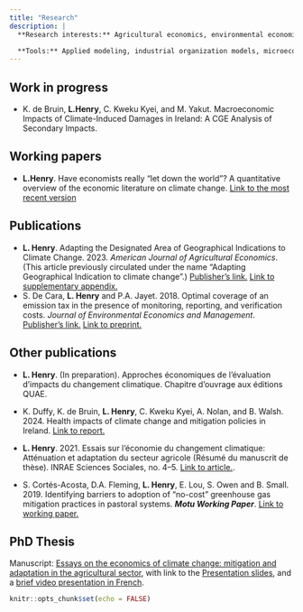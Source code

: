 ```yaml
---
title: "Research"
description: | 
  **Research interests:** Agricultural economics, environmental economics, and climate change related issues (impacts, adaptation and mitigation)

  **Tools:** Applied modeling, industrial organization models, microeconomic models, systematic literature review
---
```


## Work in progress
* K. de Bruin, **L.Henry**, C. Kweku Kyei, and M. Yakut. Macroeconomic Impacts of Climate-Induced
Damages in Ireland: A CGE Analysis of Secondary Impacts.
<!-- * **L.Henry**. Farmers’ behavioral response toward threshold-based policies. -->

## Working papers
* **L.Henry**. Have economists really “let down the world”? A quantitative overview of the economic literature on climate change. [Link to the most recent version](https://www.dropbox.com/s/8uyonluiloioblr/CCEcon_SystRev_WP.pdf?dl=0)

## Publications
* **L. Henry**. Adapting the Designated Area of Geographical Indications to Climate Change. 2023. *American Journal of Agricultural Economics*. (This article previously circulated under the name "Adapting Geographical Indication to climate change".) [Publisher's link.](https://doi.org/10.1111/ajae.12358) [Link to supplementary appendix.](https://www.dropbox.com/s/elboli8ocpj4g2d/SupplementaryAppendix.pdf?dl=0)
* S. De Cara, **L. Henry** and P.A. Jayet. 2018. Optimal coverage of an emission tax in the presence of monitoring, reporting, and verification costs. *Journal of Environmental Economics and Management*. [Publisher's link.](https://www.sciencedirect.com/science/article/pii/S0095069617302814) [Link to preprint.](https://hal.archives-ouvertes.fr/hal-01736839)

## Other publications

* **L. Henry**. (In preparation). Approches économiques de l'évaluation d'impacts du changement climatique. Chapitre d'ouvrage aux éditions QUAE.

* K. Duffy, K. de Bruin, **L. Henry**, C. Kweku Kyei, A. Nolan, and B. Walsh. 2024. Health impacts of climate change
and mitigation policies in Ireland. [Link to report.](http://dx.doi.org/10.26504/rs188)

* **L. Henry**. 2021. Essais sur l’économie du changement climatique: Atténuation et adaptation du secteur agricole (Résumé du manuscrit de thèse). INRAE Sciences Sociales, no. 4–5. [Link to article.](https://doi.org/10.22004/AG.ECON.324770).

* S. Cortés-Acosta, D.A. Fleming, **L. Henry**, E. Lou, S. Owen and B. Small. 2019. Identifying barriers to adoption of “no-cost” greenhouse gas mitigation practices in pastoral
systems. ***Motu Working Paper***. [Link to working paper.](http://motu-www.motu.org.nz/wpapers/19_10.pdf)

## PhD Thesis

Manuscript: [Essays on the economics of climate change: mitigation and adaptation in the agricultural sector](https://hal.archives-ouvertes.fr/tel-03544096/), with link to the [Presentation slides](https://www.dropbox.com/s/uvxmttgb7qtsvo0/soutenance_V2_ho.pdf?dl=0), and a [brief video presentation in French](https://youtu.be/i2yW7j1fkUk?t=6).


```r
knitr::opts_chunk$set(echo = FALSE)
```

